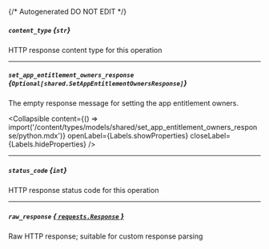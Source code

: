 {/* Autogenerated DO NOT EDIT  */}

##### `content_type` *{`str`}*
HTTP response content type for this operation

---
##### `set_app_entitlement_owners_response` *{`Optional[shared.SetAppEntitlementOwnersResponse]`}*
The empty response message for setting the app entitlement owners.

<Collapsible content={() => import('/content/types/models/shared/set_app_entitlement_owners_response/python.mdx')} openLabel={Labels.showProperties} closeLabel={Labels.hideProperties} />


---
##### `status_code` *{`int`}*
HTTP response status code for this operation

---
##### `raw_response` [*{ `requests.Response` }*](https://requests.readthedocs.io/en/latest/api/#requests.Response)
Raw HTTP response; suitable for custom response parsing


